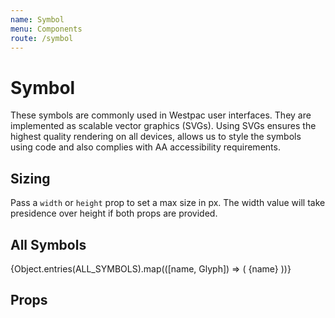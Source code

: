 ```yaml
---
name: Symbol
menu: Components
route: /symbol
---
```



# Symbol

These symbols are commonly used in Westpac user interfaces. They are implemented as scalable vector graphics (SVGs). Using SVGs ensures the highest quality rendering on all devices, allows us to style the symbols using code and also complies with AA accessibility requirements.

<Playground>
	<MastercardAcceptedSymbol />
</Playground>

## Sizing
Pass a `width` or `height` prop to set a max size in px. The width value will take presidence over height if both props are provided.

<Playground>
	<MastercardAcceptedSymbol width={200} />
</Playground>

## All Symbols

<Playground>
	<Grid>
		{Object.entries(ALL_SYMBOLS).map(([name, Glyph]) => (
			<Cell key={name}>
				<Glyph />
				<Name>{name}</Name>
			</Cell>
		))}
	</Grid>
</Playground>

## Props

<PropsTable of={Symbol} />
